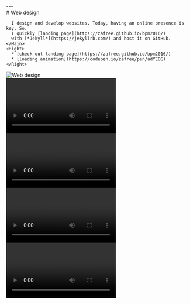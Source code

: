 
<Content>
  <Row center>
    <Main>
      ---
    </Main>
  </Row>
  <Row center>
    <Main>
      # Web design

      I design and develop websites. Today, having an online presence is key. So, 
      I quickly [landing page](https://zafree.github.io/bpm2016/) 
      with [*Jekyll*](https://jekyllrb.com/) and host it on GitHub.
    </Main>
    <Right>
      * [check out landing page](https://zafree.github.io/bpm2016/)
      * [loading animation](https://codepen.io/zafree/pen/adYEOG)
    </Right>
  </Row>
  <Row center>
    <Main full>
      <Image
        width={960}
        height={629}
        small="/loremipsum/bpm/image1-small.jpg"
        large="/loremipsum/bpm/image1.jpg"
        alt="Web design"
      />
    </Main>
  </Row>
  <Row center>
    <Main>
      <div className={s.animationGrid}>
        <div className={s.animationGrid__row}>
          <div className={s.animationGrid__item}>
            <video src="/loremipsum/bpm/video1.mov" autoPlay loop preload />
          </div>
          <div className={c(s.animationGrid__item, s.half)}>
            <video src="/loremipsum/bpm/video2.mov" autoPlay loop preload />
          </div>
          <div className={c(s.animationGrid__item, s.half)}>
            <video src="/loremipsum/bpm/video3.mov" autoPlay loop preload />
          </div>
          <div className={s.animationGrid__item}>
            <video src="/loremipsum/bpm/video4.mov" autoPlay loop preload />
          </div>
        </div>
      </div>
    </Main>
  </Row>
</Content>

